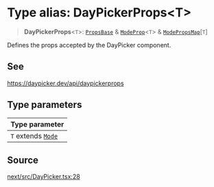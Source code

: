 # Type alias: DayPickerProps\<T\>

> **DayPickerProps**\<`T`\>: [`PropsBase`](/api/next/interfaces/PropsBase.mdx) & [`ModeProp`](/api/next/interfaces/ModeProp.mdx)\<`T`\> & [`ModePropsMap`](/api/next/interfaces/ModePropsMap.mdx)\[`T`\]

Defines the props accepted by the DayPicker component.

## See

https://daypicker.dev/api/daypickerprops

## Type parameters

| Type parameter |
| :------ |
| `T` extends [`Mode`](/api/next/type-aliases/Mode.mdx) |

## Source

[next/src/DayPicker.tsx:28](https://github.com/gpbl/react-day-picker/blob/86f49ff11/next/src/DayPicker.tsx#L28)
